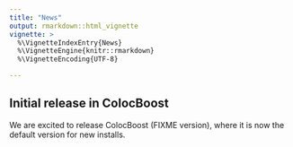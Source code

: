 ```yaml
---
title: "News"
output: rmarkdown::html_vignette
vignette: >
  %\VignetteIndexEntry{News}
  %\VignetteEngine{knitr::rmarkdown}
  %\VignetteEncoding{UTF-8}

---
```


## Initial release in ColocBoost


We are excited to release ColocBoost (FIXME version), where it is now the default version for new installs. 

